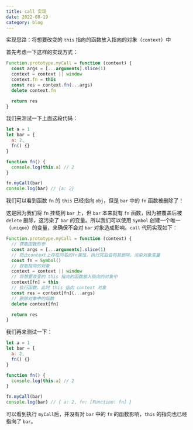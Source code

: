 ```yaml
---
title: call 实现
date: 2022-08-19
category: blog
---
```


实现思路：将想要改变的 `this` 指向的函数放入指向的对象（`context`）中

首先考虑一下这样的实现方式：

```js
Function.prototype.myCall = function (context) {
  const args = [...arguments].slice(1)
  context = context || window
  context.fn = this
  const res = context.fn(...args)
  delete context.fn

  return res
}
```

我们来测试一下上面这段代码：

```js {8}
let a = 1
let bar = {
  a: 2,
  fn() {}
}

function fn() {
  console.log(this.a) // 2
}

fn.myCall(bar)
console.log(bar) // {a: 2}
```

我们可以看到函数 `fn` 的 `this` 已经指向 `obj`，但是 `bar` 中的 `fn` 函数被删除了！

这是因为我们将 `fn` 挂载到 `bar` 上，但 `bar` 本来就有 `fn` 函数，因为被覆盖后被 `delete` 删除，这污染了 `bar` 的变量。所以我们可以使用 `Symbol` 创建一个唯一（`unique`）的变量，来确保不会对 `bar` 对象造成影响。`call` 代码实现如下：

```js
Function.prototype.myCall = function (context) {
  // 获取函数形参
  const args = [...arguments].slice(1)
  // 防止context上存在同名的fn属性，执行完后会将其删除，污染对象变量
  const fn = Symbol()
  // 获取指向的对象
  context = context || window
  // 将想要改变的 this 指向的函数放入指向的对象中
  context[fn] = this
  // 执行函数，此时 this 指向 context 对象
  const res = context[fn](...args)
  // 删除对象中的函数
  delete context[fn]

  return res
}
```

我们再来测试一下：

```js
let a = 1
let bar = {
  a: 2,
  fn() {}
}

function fn() {
  console.log(this.a) // 2
}

fn.myCall(bar)
console.log(bar) // { a: 2, fn: [Function: fn] }
```

可以看到执行 `myCall`后，并没有对 `bar` 中的 `fn` 的函数影响，`this` 的指向也已经指向了 `bar`。
